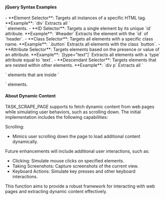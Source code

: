 

<h4 id="jquery-syntax-examples">jQuery Syntax Examples</h4>
- **Element Selector**: Targets all instances of a specific HTML tag.
  **Example**: `div`
  Extracts all `<div>` elements.
- **ID Selector**: Targets a single element by its unique `id` attribute.
  **Example**: `#header`
  Extracts the element with the `id` of `header`.
- **Class Selector**: Targets all elements with a specific class name.
  **Example**: `.button`
  Extracts all elements with the class `button`.
- **Attribute Selector**: Targets elements based on the presence or value of an attribute.
  **Example**: `[type="text"]`
  Extracts all elements with a `type` attribute equal to `text`.
- **Descendant Selector**: Targets elements that are nested within other elements.
  **Example**: `div p`
  Extracts all `<p>` elements that are inside `<div>` elements.


#### About Dynamic Content
TASK_SCRAPE_PAGE supports to fetch dynamic content from web pages while simulating user behaviors, such as scrolling down. The initial implementation includes the following capabilities:

Scrolling:
- Mimics user scrolling down the page to load additional content dynamically.

Future enhancements will include additional user interactions, such as:
- Clicking: Simulate mouse clicks on specified elements.
- Taking Screenshots: Capture screenshots of the current view.
- Keyboard Actions: Simulate key presses and other keyboard interactions.

This function aims to provide a robust framework for interacting with web pages and extracting dynamic content effectively.
